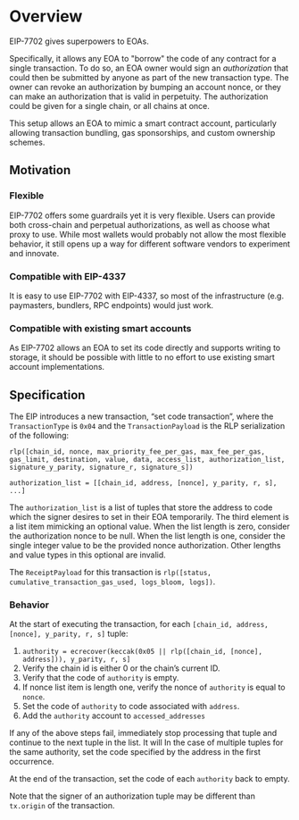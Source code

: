 # Overview

EIP-7702 gives superpowers to EOAs.

Specifically, it allows any EOA to "borrow" the code of any contract for a single transaction. To do so, an EOA owner would sign an _authorization_ that could then be submitted by anyone as part of the new transaction type. The owner can revoke an authorization by bumping an account nonce, or they can make an authorization that is valid in perpetuity. The authorization could be given for a single chain, or all chains at once.

This setup allows an EOA to mimic a smart contract account, particularly allowing transaction bundling, gas sponsorships, and custom ownership schemes.

## Motivation

### Flexible

EIP-7702 offers some guardrails yet it is very flexible. Users can provide both cross-chain and perpetual authorizations, as well as choose what proxy to use. While most wallets would probably not allow the most flexible behavior, it still opens up a way for different software vendors to experiment and innovate.

### Compatible with EIP-4337

It is easy to use EIP-7702 with EIP-4337, so most of the infrastructure (e.g. paymasters, bundlers, RPC endpoints) would just work.

### Compatible with existing smart accounts

As EIP-7702 allows an EOA to set its code directly and supports writing to storage, it should be possible with little to no effort to use existing smart account implementations.

## Specification

The EIP introduces a new transaction, “set code transaction”, where the `TransactionType` is `0x04` and the `TransactionPayload` is the RLP serialization of the following:

```
rlp([chain_id, nonce, max_priority_fee_per_gas, max_fee_per_gas, gas_limit, destination, value, data, access_list, authorization_list, signature_y_parity, signature_r, signature_s])

authorization_list = [[chain_id, address, [nonce], y_parity, r, s], ...]
```

The `authorization_list` is a list of tuples that store the address to code which the signer desires to set in their EOA temporarily. The third element is a list item mimicking an optional value. When the list length is zero, consider the authorization nonce to be null. When the list length is one, consider the single integer value to be the provided nonce authorization. Other lengths and value types in this optional are invalid.

The `ReceiptPayload` for this transaction is `rlp([status, cumulative_transaction_gas_used, logs_bloom, logs])`.

### Behavior

At the start of executing the transaction, for each `[chain_id, address, [nonce], y_parity, r, s]` tuple:

1. `authority = ecrecover(keccak(0x05 || rlp([chain_id, [nonce], address])), y_parity, r, s]`
2. Verify the chain id is either 0 or the chain’s current ID.
3. Verify that the code of `authority` is empty.
4. If nonce list item is length one, verify the nonce of `authority` is equal to `nonce`.
5. Set the code of `authority` to code associated with `address`.
6. Add the `authority` account to `accessed_addresses`

If any of the above steps fail, immediately stop processing that tuple and continue to the next tuple in the list. It will In the case of multiple tuples for the same authority, set the code specified by the address in the first occurrence.

At the end of the transaction, set the code of each `authority` back to empty.

Note that the signer of an authorization tuple may be different than `tx.origin` of the transaction.
